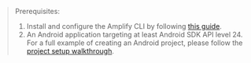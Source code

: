 > Prerequisites:
>
> 1. Install and configure the Amplify CLI by following [this guide](https://docs.amplify.aws/lib/project-setup/prereq/q/platform/android/#configuring-the-amplify-cli).
> 2. An Android application targeting at least Android SDK API level 24. For a full example of creating an Android project, please follow the [project setup walkthrough](https://docs.amplify.aws/lib/project-setup/create-application/q/platform/android/#1-create-a-new-project).
